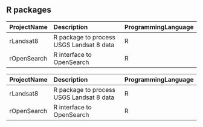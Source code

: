 ## R packages
<table>
 <thead>
  <tr>
   <th align="left"> ProjectName </th>
   <th align="left"> Description </th>
   <th align="left"> ProgrammingLanguage </th>
  </tr>
 </thead>
<tbody>
  <tr>
   <td align="left"> rLandsat8 </td>
   <td align="left"> R package to process USGS Landsat 8 data </td>
   <td align="left"> R </td>
  </tr>
  <tr>
   <td align="left"> rOpenSearch </td>
   <td align="left"> R interface to OpenSearch </td>
   <td align="left"> R </td>
  </tr>
</tbody>
</table>
<table>
 <thead>
  <tr>
   <th align="left"> ProjectName </th>
   <th align="left"> Description </th>
   <th align="left"> ProgrammingLanguage </th>
  </tr>
 </thead>
<tbody>
  <tr>
   <td align="left"> rLandsat8 </td>
   <td align="left"> R package to process USGS Landsat 8 data </td>
   <td align="left"> R </td>
  </tr>
  <tr>
   <td align="left"> rOpenSearch </td>
   <td align="left"> R interface to OpenSearch </td>
   <td align="left"> R </td>
  </tr>
</tbody>
</table>
